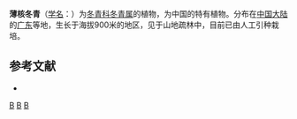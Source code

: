 {{Speciesbox 
| genus = Ilex
| species = tenuis
| authority = [[曾沧江|C. J. Tseng]]
}}

'''薄核冬青'''（[[学名|学名]]：{{lang|la|''Ilex tenuis''}}）为[[冬青科|冬青科]][[冬青属|冬青属]]的植物，为中国的特有植物。分布在[[中国大陆|中国大陆]]的[[广东|广东]]等地，生长于海拔900米的地区，见于山地疏林中，目前已由人工引种栽培。

== 参考文献 ==
<div class="references-small">
* {{cite web| url =http://www.bioinfo.cn/db05/KmzwSpecies.php?action=view&id=14274| title =薄核冬青| work =《中国高等植物数据库全库》| publisher =中国科学院微生物研究所| author =昆明植物研究所| accessdate =2009-02-24| deadurl =yes| archiveurl =https://web.archive.org/web/20160305023458/http://www.bioinfo.cn/db05/KmzwSpecies.php?action=view&id=14274| archivedate =2016-03-05}}
</div>
{{Taxonbar|from=Q15227974}}

[[Category:冬青属|B]]
[[Category:中國特有植物|B]]
[[Category:广东植物|B]]
